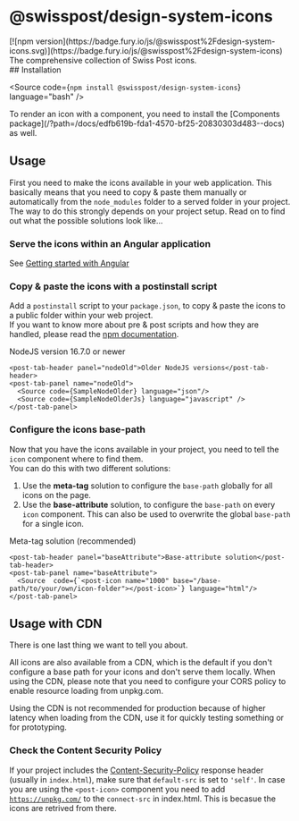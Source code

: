 
<Meta of={PackageIconsStories} />

# @swisspost/design-system-icons

<div className="npm-package-link">
  [![npm version](https://badge.fury.io/js/@swisspost%2Fdesign-system-icons.svg)](https://badge.fury.io/js/@swisspost%2Fdesign-system-icons)
</div>

<div className='lead'>
  The comprehensive collection of Swiss Post icons.
</div>

<PackageDocs changelog={changelog}>
  ## Installation

  <Source code={`npm install @swisspost/design-system-icons`} language="bash" />

  <post-banner>
    To render an icon with a component, you need to install the [Components
    package](/?path=/docs/edfb619b-fda1-4570-bf25-20830303d483--docs) as well.
  </post-banner>

  ## Usage

  First you need to make the icons available in your web application.
  This basically means that you need to copy & paste them manually or automatically from the `node_modules` folder to a served folder in your project.
  The way to do this strongly depends on your project setup.
  Read on to find out what the possible solutions look like...

  ### Serve the icons within an Angular application

  See [Getting started with Angular](/?path=/docs/8426deb2-3d6d-4fcc-90e6-1ca9737b2ed0--docs)

  ### Copy & paste the icons with a postinstall script

  Add a `postinstall` script to your `package.json`, to copy & paste the icons to a public folder within your web project.<br/>
  If you want to know more about pre & post scripts and how they are handled, please read the <a href="https://docs.npmjs.com/cli/v7/using-npm/scripts#description">npm documentation</a>.

  <post-tabs>
    <post-tab-header panel="nodeNew">NodeJS version 16.7.0 or newer</post-tab-header>
    <post-tab-panel name="nodeNew">
      <Source  code={SampleNode16} language="json"/>
    </post-tab-panel>

    <post-tab-header panel="nodeOld">Older NodeJS versions</post-tab-header>
    <post-tab-panel name="nodeOld">
      <Source code={SampleNodeOlder} language="json"/>
      <Source code={SampleNodeOlderJs} language="javascript" />
    </post-tab-panel>
  </post-tabs>

  ### Configure the icons base-path

  Now that you have the icons available in your project, you need to tell the `icon` component where to find them.<br/>
  You can do this with two different solutions:

  1. Use the **meta-tag** solution to configure the `base-path` globally for all icons on the page.
  2. Use the **base-attribute** solution, to configure the `base-path` on every `icon` component. This can also be used to overwrite the global `base-path` for a single icon.

  <post-tabs>
    <post-tab-header panel="metaTag">Meta-tag solution (recommended)</post-tab-header>
    <post-tab-panel name="metaTag">
      <Source code={SampleIconMeta} language="html" />
    </post-tab-panel>

    <post-tab-header panel="baseAttribute">Base-attribute solution</post-tab-header>
    <post-tab-panel name="baseAttribute">
      <Source  code={`<post-icon name="1000" base="/base-path/to/your/own/icon-folder"></post-icon>`} language="html"/>
    </post-tab-panel>
  </post-tabs>

  ## Usage with CDN

  There is one last thing we want to tell you about.

  All icons are also available from a CDN, which is the default if you don't configure a base path for your icons and don't serve them locally. When using the CDN, please note that you need to configure your CORS policy to enable resource loading from unpkg.com.

  <post-banner type="warning">
    Using the CDN is not recommended for production because of higher latency when loading from the
    CDN, use it for quickly testing something or for prototyping.
  </post-banner>

  ### Check the Content Security Policy

  If your project includes the <a href="https://developer.mozilla.org/en-US/docs/Web/HTTP/Headers/Content-Security-Policy">Content-Security-Policy</a> response header (usually in `index.html`),
  make sure that `default-src` is set to `'self'`. In case you are using the `<post-icon>` component you need to add [`https://unpkg.com/`](https://unpkg.com/) to the `connect-src` in index.html. This is becasue the icons are retrived from there.
</PackageDocs>
